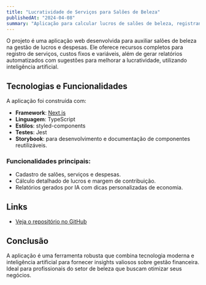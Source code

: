 ```yaml
---
title: "Lucratividade de Serviços para Salões de Beleza"
publishedAt: "2024-04-08"
summary: "Aplicação para calcular lucros de salões de beleza, registrando despesas, serviços e gerando relatórios com inteligência artificial para otimização financeira."
---
```


O projeto é uma aplicação web desenvolvida para auxiliar salões de beleza na gestão de lucros e despesas. Ele oferece recursos completos para registro de serviços, custos fixos e variáveis, além de gerar relatórios automatizados com sugestões para melhorar a lucratividade, utilizando inteligência artificial.

## Tecnologias e Funcionalidades

A aplicação foi construída com:

- **Framework**: [Next.js](https://nextjs.org/)
- **Linguagem**: TypeScript
- **Estilos**: styled-components
- **Testes**: Jest
- **Storybook**: para desenvolvimento e documentação de componentes reutilizáveis.

### Funcionalidades principais:

- Cadastro de salões, serviços e despesas.
- Cálculo detalhado de lucros e margem de contribuição.
- Relatórios gerados por IA com dicas personalizadas de economia.

## Links

- [Veja o repositório no GitHub](https://github.com/ZAPHODh/salon)

## Conclusão

A aplicação é uma ferramenta robusta que combina tecnologia moderna e inteligência artificial para fornecer insights valiosos sobre gestão financeira. Ideal para profissionais do setor de beleza que buscam otimizar seus negócios.
